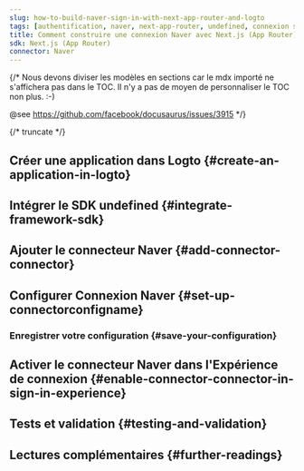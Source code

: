```yaml
---
slug: how-to-build-naver-sign-in-with-next-app-router-and-logto
tags: [authentification, naver, next-app-router, undefined, connexion sociale, connexion, login]
title: Comment construire une connexion Naver avec Next.js (App Router)
sdk: Next.js (App Router)
connector: Naver
---
```


{/*
  Nous devons diviser les modèles en sections car le mdx importé ne s'affichera pas dans le TOC.
  Il n'y a pas de moyen de personnaliser le TOC non plus. :-)

  @see https://github.com/facebook/docusaurus/issues/3915
*/}




{/* truncate */}

<Intro connector={connector} sdk="Next.js (App Router)" link="undefined" />

## Créer une application dans Logto \{#create-an-application-in-logto}

<CreateApplication type="undefined" framework="undefined" />

## Intégrer le SDK undefined \{#integrate-framework-sdk}

<IntegrateSdk />

## Ajouter le connecteur Naver \{#add-connector-connector}

<AddSocialConnector connector={connector} framework="undefined" />

## Configurer Connexion Naver \{#set-up-connectorconfigname}

<ConnectorGuide />

### Enregistrer votre configuration \{#save-your-configuration}

<SaveYourConfiguration connector={connector} />

## Activer le connecteur Naver dans l'Expérience de connexion \{#enable-connector-connector-in-sign-in-experience}

<EnableSocialConnector connector={connector} />

## Tests et validation \{#testing-and-validation}

<TestingAndValidation connector={connector} sdk="Next.js (App Router)" />

## Lectures complémentaires \{#further-readings}

<FurtherReadings />